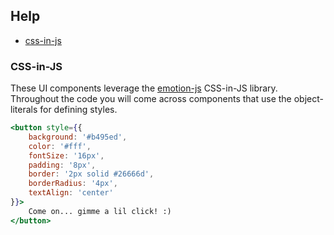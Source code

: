 ## Help
* [css-in-js](#CSS-in-JS)


### CSS-in-JS 
These UI components leverage the [emotion-js](emotion.sh) CSS-in-JS library. Throughout the code you will come across components that use the object-literals for defining styles. 

```.jsx
<button style={{
    background: '#b495ed',
    color: '#fff',
    fontSize: '16px',
    padding: '8px',
    border: '2px solid #26666d',
    borderRadius: '4px',
    textAlign: 'center'
}}>
    Come on... gimme a lil click! :)
</button>
```
